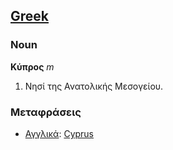 ==[[Greek]]==
===Noun===

'''Κύπρος''' ''m''

# Νησί της Ανατολικής Μεσογείου. 

===Μεταφράσεις===
*[[English|Αγγλικά]]: [[Cyprus]]